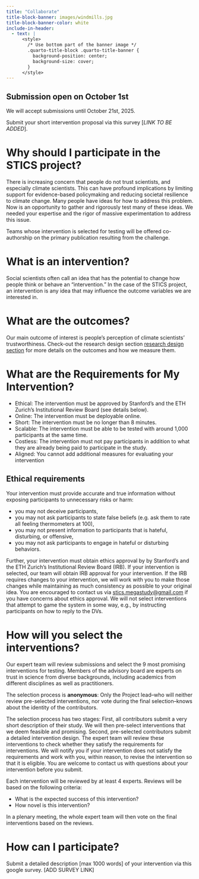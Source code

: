 ```yaml
---
title: "Collaborate"
title-block-banner: images/windmills.jpg
title-block-banner-color: white
include-in-header:
  - text: |
      <style>
        /* Use bottom part of the banner image */
        .quarto-title-block .quarto-title-banner {
          background-position: center;
          background-size: cover;
        }
      </style>
---
```


::: {.callout-note}
## Submission open on October 1st

We will accept submissions until October 21st, 2025. 

Submit your short intervention proposal via this survey [*LINK TO BE ADDED*].
:::

# Why should I participate in the STICS project?

There is increasing concern that people do not trust scientists, and especially climate scientists. This can have profound implications by limiting support for evidence-based policymaking and reducing societal resilience to climate change. Many people have ideas for how to address this problem. Now is an opportunity to gather and rigorously test many of these ideas. We needed your expertise and the rigor of massive experimentation to address this issue.

Teams whose intervention is selected for testing will be offered co-authorship on the primary publication resulting from the challenge.

# What is an intervention? 

Social scientists often call an idea that has the potential to change how people think or behave an "intervention." In the case of the STICS project, an intervention is any idea that may influence the outcome variables we are interested in. 

# What are the outcomes?

Our main outcome of interest is people's perception of climate scientists' trustworthiness. Check-out the research design section [research design section](research_design.qmd) for more details on the outcomes and how we measure them. 

# What are the Requirements for My Intervention?

- Ethical: The intervention must be approved by Stanford's and the ETH Zurich's Institutional Review Board (see details below).
- Online: The intervention must be deployable online.
- Short: The intervention must be no longer than 8 minutes.
- Scalable: The intervention must be able to be tested with around 1,000 participants at the same time.
- Costless: The intervention must not pay participants in addition to what they are
already being paid to participate in the study.
- Aligned: You cannot add additional measures for evaluating your intervention

::: {.callout-tip}
## Ethical requirements

Your intervention must provide accurate and true information without exposing participants
to unnecessary risks or harm:

- you may not deceive participants,
- you may not ask participants to state false beliefs (e.g. ask them to rate all feeling
thermometers at 100),
- you may not present information to participants that is hateful, disturbing, or
offensive,
- you may not ask participants to engage in hateful or disturbing behaviors.

Further, your intervention must obtain ethics approval by by Stanford’s and the ETH Zurich’s Institutional Review Board (IRB). If your intervention is selected, our team will obtain IRB approval for your intervention. If the IRB requires changes to your intervention, we will work with you to make those changes while maintaining as much consistency as possible to your original idea. You are encouraged to contact us via [stics.megastudy@gmail.com](mailto:stics.megastudy@gmail.com) if you have concerns about ethics approval. We will not select interventions that attempt to game the system in some way, e.g., by instructing participants on how to reply to the DVs.
:::

# How will you select the interventions?

Our expert team will review submissions and select the 9 most promising interventions for testing. Members of the advisory board are experts on trust in science from diverse backgrounds, including academics from different disciplines as well as practitioners. 

The selection process is **anonymous**: Only the Project lead--who will neither review pre-selected interventions, nor vote during the final selection--knows about the identity of the contributors.

The selection process has two stages: First, all contributors submit a very short description of their study. We will then pre-select interventions that we deem feasible and promising. Second, pre-selected contributors submit a detailed intervention design. The expert team will review these interventions to check whether they satisfy the requirements for interventions. We will notify you if your intervention does not satisfy the requirements and work with you, within reason, to revise the intervention so that it is eligible. You are welcome to contact us with questions about your intervention before you submit. 

Each intervention will be reviewed by at least 4 experts. Reviews will be based on the following criteria:

- What is the expected success of this intervention?
- How novel is this intervention? 

In a plenary meeting, the whole expert team will then vote on the final interventions based on the reviews. 

# How can I participate?

Submit a detailed description [max 1000 words] of your intervention via this google survey. [ADD SURVEY LINK]


